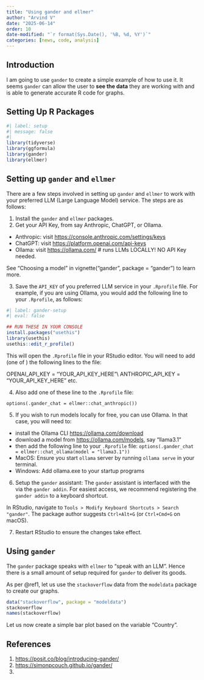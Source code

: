 ```yaml
---
title: "Using gander and ellmer"
author: "Arvind V"
date: "2025-06-14"
order: 10
date-modified: "`r format(Sys.Date(), '%B, %d, %Y')`"
categories: [news, code, analysis]
---
```


## Introduction

I am going to use `gander` to create a simple example of how to use it.
It seems `gander` can allow the user to **see the data** they are
working with and is able to generate accurate R code for graphs.

## Setting Up R Packages

```r
#| label: setup
#| message: false
#| 
library(tidyverse)
library(ggformula)
library(gander)
library(ellmer)
```

## Setting up `gander` and `ellmer`

There are a few steps involved in setting up `gander` and `ellmer` to
work with your preferred LLM (Large Language Model) service. The steps
are as follows:

1.  Install the `gander` and `ellmer` packages.
2.  Get your API Key, from say Anthropic, ChatGPT, or Ollama.\

-   Anthropic: visit <https://console.anthropic.com/settings/keys>
-   ChatGPT: visit <https://platform.openai.com/api-keys>
-   Ollama: visit <https://ollama.com/> \# runs LLMs LOCALLY! NO API Key
    needed.

See “Choosing a model” in vignette("gander", package = "gander") to
learn more.

3.  Save the `API_KEY` of you preferred LLM service in your `.Rprofile`
    file. For example, if you are using Ollama, you would add the
    following line to your `.Rprofile`, as follows:

```r
#| label: gander-setup
#| eval: false

## RUN THESE IN YOUR CONSOLE
install.packages("usethis")
library(usethis)
usethis::edit_r_profile()

```

This will open the `.Rprofile` file in your RStudio editor. You will
need to add (one of ) the following lines to the file:

OPENAI_API_KEY = "YOUR_API_KEY_HERE"\\ ANTHROPIC_API_KEY =
"YOUR_API_KEY_HERE" etc.

4.  Also add one of these line to the `.Rprofile` file:

`options(.gander_chat = ellmer::chat_anthropic())`

5.  If you wish to run models locally for free, you can use Ollama. In
    that case, you will need to:

-   install the Ollama CLI <https://ollama.com/download>
-   download a model from <https://ollama.com/models>, say "llama3.1"
-   then add the following line to your `.Rprofile` file:
    `options(.gander_chat = ellmer::chat_ollama(model = "llama3.1"))`
-   MacOS: Ensure you start `ollama` server by running `ollama serve` in
    your terminal.
-   Windows: Add ollama.exe to your startup programs

6.  Setup the `gander` assistant: The `gander` assistant is interfaced
    with the via the `gander addin`. For easiest access, we recommend
    registering the `gander addin` to a keyboard shortcut.

In RStudio, navigate to
`Tools > Modify Keyboard Shortcuts > Search "gander"`. The package
author suggests `Ctrl+Alt+G` (or `Ctrl+Cmd+G` on macOS).

7.  Restart RStudio to ensure the changes take effect.

## Using `gander`

The `gander` package speaks with `ellmer` to "speak with an LLM". Hence
there is a small amount of setup required for `gander` to deliver its
goods.

As per @ref1, let us use the `stackoverflow` data from the `modeldata`
package to create our graphs.

```r
data("stackoverflow", package = "modeldata")
stackoverflow
names(stackoverflow)
```

Let us now create a simple bar plot based on the variable "Country".

## References

1.  <https://posit.co/blog/introducing-gander/>
2.  <https://simonpcouch.github.io/gander/>
3.  
